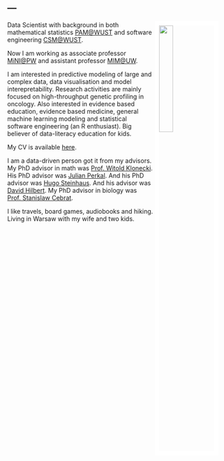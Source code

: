 ---
---

<link rel="stylesheet" href="styles.css" type="text/css">

<img src="images/przemek7.jpg" style="width:25%; border:10px solid white; margin-right: 20px" align="right">

Data Scientist with background in both mathematical statistics [PAM@WUST](http://wmat.pwr.edu.pl/en/) and software engineering [CSM@WUST](http://wiz.pwr.edu.pl/en/).

Now I am working as associate professor [MiNI@PW](http://mini.pw.edu.pl) and assistant professor [MIM@UW](http://mimuw.edu.pl).

I am interested in predictive modeling of large and complex data, data visualisation and model interepretability.
Research activities are mainly focused on high-throughput genetic profiling in oncology. 
Also interested in evidence based education, evidence based medicine, general machine learning modeling and statistical software engineering (an R enthusiast).
Big believer of data-literacy education for kids.

My CV is available [here](http://biecek.pl/CV).

I am a data-driven person got it from my advisors. My PhD advisor in math was [Prof. Witold Klonecki](http://www.ibspan.waw.pl/komisja.statystyki/wspomnienia/Klonecki.pdf). His PhD advisor was [Julian Perkal](https://pl.wikipedia.org/wiki/Julian_Perkal). And his PhD advisor was [Hugo Steinhaus](https://pl.wikipedia.org/wiki/Hugo_Steinhaus). And his advisor was [David Hilbert](https://en.wikipedia.org/wiki/David_Hilbert). My PhD advisor in biology was [Prof. Stanislaw Cebrat](https://pl.wikipedia.org/wiki/Stanis%C5%82aw_Cebrat).

I like travels, board games, audiobooks and hiking. Living in Warsaw with my wife and two kids.
